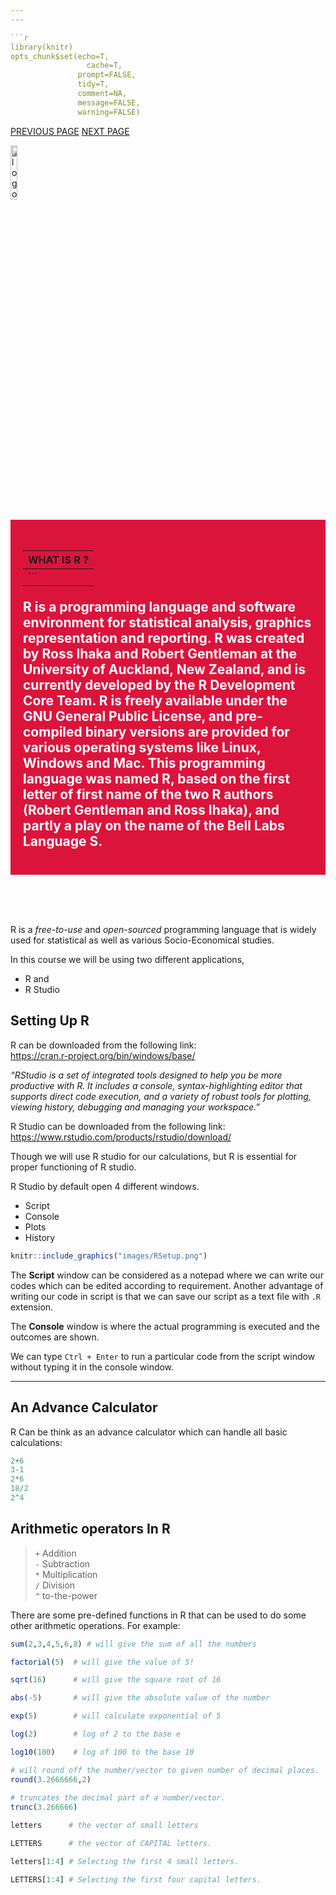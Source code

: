 ```yaml
---
---

```r
library(knitr)
opts_chunk$set(echo=T,
	             cache=T,
               prompt=FALSE,
               tidy=T,
               comment=NA,
               message=FALSE,
               warning=FALSE)
```

<link rel="stylesheet" href="mystyle.css" type="text/css">

<div class="icon-bar">
  <a href="intoduction.html" class="prev">PREVIOUS PAGE</a>
  <a href="variables.html" class="next">NEXT PAGE</a>
</div>

<a href="index.html">
  <img src="images/logo.png" alt="logo"  style="width:15%;">
</a>

<div style="background-color:crimson;color:white;padding:20px;">
<h2> **WHAT IS R ?**</h2>
---
```

<p>
R is a programming language and software environment for statistical analysis, graphics representation and reporting. R was created by **Ross Ihaka** and **Robert Gentleman** at the University of Auckland, New Zealand, and is currently developed by the R Development Core Team. R is freely available under the GNU General Public License, and pre-compiled binary versions are provided for various operating systems like Linux, Windows and Mac. This programming language was named R, based on the first letter of first name of the two R authors (Robert Gentleman and Ross Ihaka), and partly a play on the name of the Bell Labs Language S.
</p>
</div>

<br/>
<br/>
<br/>


R is a _free-to-use_ and _open-sourced_ programming language that is  widely used  for statistical as well as various Socio-Economical studies.
  
In this course we will be using two different applications,
  
  + R and
  + R Studio
  
## Setting Up R   
  R can be downloaded from the following link:  
  <https://cran.r-project.org/bin/windows/base/>
  
  
  _"RStudio is a set of integrated tools designed to help you be more productive with R. It includes a console, syntax-highlighting editor that supports direct code execution, and a variety of robust tools for plotting, viewing history, debugging and managing your workspace."_
  
  R Studio can be downloaded from the following link:  
  <https://www.rstudio.com/products/rstudio/download/>
  
  Though we will use R studio for our calculations, but R is essential for proper functioning of R studio.
  
  R Studio by default open 4 different windows.
  
  * Script
  * Console
  * Plots
  * History
  
  
```r
knitr::include_graphics("images/RSetup.png")
```

The **Script** window can be considered as a notepad where we can write our codes which can be edited according to requirement. Another advantage of writing our code in script is that we can save our script as a text file with `.R` extension. 

The **Console** window is where the actual programming is executed and the outcomes are shown.

We can type `Ctrl + Enter` to run a particular code from the script window without typing it in the console window.

--------



## An Advance Calculator

R Can be think as an advance calculator which can handle all basic calculations:

```r
2+6
3-1
2*6
18/2
2^4
```

## Arithmetic operators In R

> `+`   Addition  
 `-`   Subtraction  
 `*`   Multiplication  
 `/`   Division  
 `^`   to-the-power
  

There are some pre-defined functions in R that can be used to do some other arithmetic operations. For example:

```r
sum(2,3,4,5,6,8) # will give the sum of all the numbers

factorial(5)  # will give the value of 5!

sqrt(16)      # will give the square root of 16

abs(-5)       # will give the absolute value of the number

exp(5)        # will calculate exponential of 5

log(2)        # log of 2 to the base e

log10(100)    # log of 100 to the base 10

# will round off the number/vector to given number of decimal places.
round(3.2666666,2)    
          
# truncates the decimal part of a number/vector.
trunc(3.266666)   

letters      # the vector of small letters

LETTERS      # the vector of CAPITAL letters.

letters[1:4] # Selecting the first 4 small letters.

LETTERS[1:4] # Selecting the first four capital letters.

```